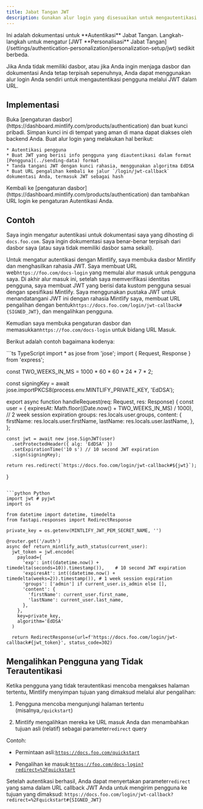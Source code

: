 ```yaml
---
title: Jabat Tangan JWT
description: Gunakan alur login yang disesuaikan untuk mengautentikasi pengguna
---
```


<Info>
  Ini adalah dokumentasi untuk **Autentikasi** Jabat Tangan. Langkah-langkah untuk mengatur [JWT **Personalisasi** Jabat Tangan](/settings/authentication-personalization/personalization-setup/jwt) sedikit berbeda.
</Info>

Jika Anda tidak memiliki dasbor, atau jika Anda ingin menjaga dasbor dan dokumentasi Anda tetap terpisah sepenuhnya, Anda dapat menggunakan alur login Anda sendiri untuk mengautentikasi pengguna melalui JWT dalam URL.

## Implementasi

<Steps>
  <Step title="Generate a private key">
    Buka [pengaturan dasbor](https://dashboard.mintlify.com/products/authentication) dan buat kunci pribadi. Simpan kunci ini di tempat yang aman di mana dapat diakses oleh backend Anda.
  </Step>

  <Step title="Create a login flow">
    Buat alur login yang melakukan hal berikut:

    * Autentikasi pengguna
    * Buat JWT yang berisi info pengguna yang diautentikasi dalam format [Pengguna](../sending-data) format
    * Tanda tangani JWT dengan kunci rahasia, menggunakan algoritma EdDSA
    * Buat URL pengalihan kembali ke jalur `/login/jwt-callback` dokumentasi Anda, termasuk JWT sebagai hash
  </Step>

  <Step title="Configure your Authentication settings">
    Kembali ke [pengaturan dasbor](https://dashboard.mintlify.com/products/authentication) dan tambahkan URL login ke pengaturan Autentikasi Anda.
  </Step>
</Steps>

## Contoh

Saya ingin mengatur autentikasi untuk dokumentasi saya yang dihosting di `docs.foo.com`. Saya ingin dokumentasi saya benar-benar terpisah dari dasbor saya (atau saya tidak memiliki dasbor sama sekali).

Untuk mengatur autentikasi dengan Mintlify, saya membuka dasbor Mintlify dan menghasilkan rahasia JWT. Saya membuat URL web`https://foo.com/docs-login` yang memulai alur masuk untuk pengguna saya. Di akhir alur masuk ini, setelah saya memverifikasi identitas pengguna, saya membuat JWT yang berisi data kustom pengguna sesuai dengan spesifikasi Mintlify. Saya menggunakan pustaka JWT untuk menandatangani JWT ini dengan rahasia Mintlify saya, membuat URL pengalihan dengan bentuk`https://docs.foo.com/login/jwt-callback#{SIGNED_JWT}`, dan mengalihkan pengguna.

Kemudian saya membuka pengaturan dasbor dan memasukkan`https://foo.com/docs-login` untuk bidang URL Masuk.

Berikut adalah contoh bagaimana kodenya:

<CodeGroup>
  ```ts TypeScript
  import * as jose from 'jose';
  import { Request, Response } from 'express';

  const TWO_WEEKS_IN_MS = 1000 * 60 * 60 * 24 * 7 * 2;

  const signingKey = await jose.importPKCS8(process.env.MINTLIFY_PRIVATE_KEY, 'EdDSA');

  export async function handleRequest(req: Request, res: Response) {
    const user = {
      expiresAt: Math.floor((Date.now() + TWO_WEEKS_IN_MS) / 1000), // 2 week session expiration
      groups: res.locals.user.groups,
      content: {
        firstName: res.locals.user.firstName,
        lastName: res.locals.user.lastName,
      },
    };

    const jwt = await new jose.SignJWT(user)
      .setProtectedHeader({ alg: 'EdDSA' })
      .setExpirationTime('10 s') // 10 second JWT expiration
      .sign(signingKey);

    return res.redirect(`https://docs.foo.com/login/jwt-callback#${jwt}`);
  }
  ```

  ```python Python
  import jwt # pyjwt
  import os

  from datetime import datetime, timedelta
  from fastapi.responses import RedirectResponse

  private_key = os.getenv(MINTLIFY_JWT_PEM_SECRET_NAME, '')

  @router.get('/auth')
  async def return_mintlify_auth_status(current_user):
    jwt_token = jwt.encode(
      payload={
        'exp': int((datetime.now() + timedelta(seconds=10)).timestamp()),    # 10 second JWT expiration
        'expiresAt': int((datetime.now() + timedelta(weeks=2)).timestamp()), # 1 week session expiration
        'groups': ['admin'] if current_user.is_admin else [],
        'content': {
          'firstName': current_user.first_name,
          'lastName': current_user.last_name,
        },
      },
      key=private_key,
      algorithm='EdDSA'
    )

    return RedirectResponse(url=f'https://docs.foo.com/login/jwt-callback#{jwt_token}', status_code=302)
  ```
</CodeGroup>

## Mengalihkan Pengguna yang Tidak Terautentikasi

Ketika pengguna yang tidak terautentikasi mencoba mengakses halaman tertentu, Mintlify menyimpan tujuan yang dimaksud melalui alur pengalihan:

1. Pengguna mencoba mengunjungi halaman tertentu (misalnya,`/quickstart`)

2. Mintlify mengalihkan mereka ke URL masuk Anda dan menambahkan tujuan asli (relatif) sebagai parameter`redirect` query

Contoh:

* Permintaan asli:[`https://docs.foo.com/quickstart`](https://docs.foo.com/quickstart)

* Pengalihan ke masuk:[`https://foo.com/docs-login?redirect=%2Fquickstart`](https://foo.com/docs-login?redirect=%2Fquickstart)

Setelah autentikasi berhasil, Anda dapat menyertakan parameter`redirect` yang sama dalam URL callback JWT Anda untuk mengirim pengguna ke tujuan yang dimaksud:
`https://docs.foo.com/login/jwt-callback?redirect=%2Fquickstart#{SIGNED_JWT}`
